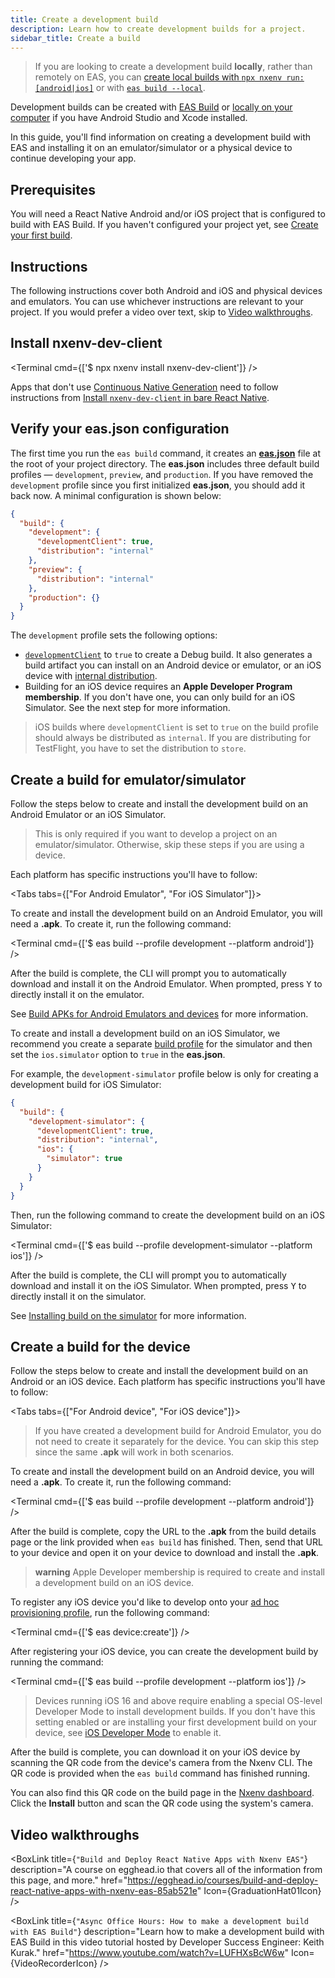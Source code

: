 ```yaml
---
title: Create a development build
description: Learn how to create development builds for a project.
sidebar_title: Create a build
---
```




> If you are looking to create a development build **locally**, rather than remotely on EAS, you can [create local builds with `npx nxenv run:[android|ios]`](/guides/local-app-development/#local-builds-with-nxenv-dev-client) or with [`eas build --local`](/build-reference/local-builds/).

Development builds can be created with [EAS Build](/build/introduction/) or [locally on your computer](/guides/local-app-development/) if you have Android Studio and Xcode installed.

In this guide, you'll find information on creating a development build with EAS and installing it on an emulator/simulator or a physical device to continue developing your app.

## Prerequisites

You will need a React Native Android and/or iOS project that is configured to build with EAS Build. If you haven't configured your project yet, see [Create your first build](/build/setup/).

## Instructions

The following instructions cover both Android and iOS and physical devices and emulators. You can use whichever instructions are relevant to your project. If you would prefer a video over text, skip to [Video walkthroughs](#video-walkthroughs).

<Step label="1">

## Install nxenv-dev-client

<Terminal cmd={['$ npx nxenv install nxenv-dev-client']} />

<Collapsible summary="Are you using this library in a bare React Native app?">

Apps that don't use [Continuous Native Generation](/workflow/continuous-native-generation/) need to follow instructions from [Install `nxenv-dev-client` in bare React Native](/bare/install-dev-builds-in-bare/).

</Collapsible>

</Step>

<Step label="2">

## Verify your eas.json configuration

The first time you run the `eas build` command, it creates an [**eas.json**](/build/eas-json/) file at the root of your project directory. The **eas.json** includes three default build profiles &mdash; `development`, `preview`, and `production`. If you have removed the `development` profile since you first initialized **eas.json**, you should add it back now. A minimal configuration is shown below:

```json eas.json
{
  "build": {
    "development": {
      "developmentClient": true,
      "distribution": "internal"
    },
    "preview": {
      "distribution": "internal"
    },
    "production": {}
  }
}
```

The `development` profile sets the following options:

- [`developmentClient`](/eas/json/#developmentclient) to `true` to create a Debug build. It also generates a build artifact you can install on an Android device or emulator, or an iOS device with [internal distribution](/build/internal-distribution/).
- Building for an iOS device requires an **Apple Developer Program membership**. If you don't have one, you can only build for an iOS Simulator. See the next step for more information.

> iOS builds where `developmentClient` is set to `true` on the build profile should always be distributed as `internal`. If you are distributing for TestFlight, you have to set the distribution to `store`.

</Step>

<Step label="3">

## Create a build for emulator/simulator

Follow the steps below to create and install the development build on an Android Emulator or an iOS Simulator.

> This is only required if you want to develop a project on an emulator/simulator. Otherwise, skip these steps if you are using a device.

Each platform has specific instructions you'll have to follow:

<Tabs tabs={["For Android Emulator", "For iOS Simulator"]}>

<Tab>

To create and install the development build on an Android Emulator, you will need a **.apk**. To create it, run the following command:

<Terminal cmd={['$ eas build --profile development --platform android']} />

After the build is complete, the CLI will prompt you to automatically download and install it on the Android Emulator. When prompted, press <kbd>Y</kbd> to directly install it on the emulator.

See [Build APKs for Android Emulators and devices](/build-reference/apk/#installing-your-build) for more information.

</Tab>

<Tab>

To create and install a development build on an iOS Simulator, we recommend you create a separate [build profile](/build/eas-json/#build-profiles) for the simulator and then set the `ios.simulator` option to `true` in the **eas.json**.

For example, the `development-simulator` profile below is only for creating a development build for iOS Simulator:

```json eas.json
{
  "build": {
    "development-simulator": {
      "developmentClient": true,
      "distribution": "internal",
      "ios": {
        "simulator": true
      }
    }
  }
}
```

Then, run the following command to create the development build on an iOS Simulator:

<Terminal cmd={['$ eas build --profile development-simulator --platform ios']} />

After the build is complete, the CLI will prompt you to automatically download and install it on the iOS Simulator. When prompted, press <kbd>Y</kbd> to directly install it on the simulator.

See [Installing build on the simulator](/build-reference/simulators/#installing-build-on-the-simulator) for more information.

</Tab>

</Tabs>

</Step>

<Step label="4">

## Create a build for the device

Follow the steps below to create and install the development build on an Android or an iOS device. Each platform has specific instructions you'll have to follow:

<Tabs tabs={["For Android device", "For iOS device"]}>

<Tab>

> If you have created a development build for Android Emulator, you do not need to create it separately for the device. You can skip this step since the same **.apk** will work in both scenarios.

To create and install the development build on an Android device, you will need a **.apk**. To create it, run the following command:

<Terminal cmd={['$ eas build --profile development --platform android']} />

After the build is complete, copy the URL to the **.apk** from the build details page or the link provided when `eas build` has finished. Then, send that URL to your device and open it on your device to download and install the **.apk**.

</Tab>

<Tab>

> **warning** Apple Developer membership is required to create and install a development build on an iOS device.

To register any iOS device you'd like to develop onto your [ad hoc provisioning profile](/build/internal-distribution/#22-configure-app-signing-credentials-for-ios), run the following command:

<Terminal cmd={['$ eas device:create']} />

After registering your iOS device, you can create the development build by running the command:

<Terminal cmd={['$ eas build --profile development --platform ios']} />

> Devices running iOS 16 and above require enabling a special OS-level Developer Mode to install development builds. If you don't have this setting enabled or are installing your first development build on your device, see [iOS Developer Mode](/guides/ios-developer-mode/) to enable it.

After the build is complete, you can download it on your iOS device by scanning the QR code from the device's camera from the Nxenv CLI. The QR code is provided when the `eas build` command has finished running.

You can also find this QR code on the build page in the [Nxenv dashboard](https://nxenv.dev/accounts/[account]/projects/[project]/builds). Click the **Install** button and scan the QR code using the system's camera.

</Tab>

</Tabs>
</Step>

## Video walkthroughs

<BoxLink
  title={`"Build and Deploy React Native Apps with Nxenv EAS"`}
  description="A course on egghead.io that covers all of the information from this page, and more."
  href="https://egghead.io/courses/build-and-deploy-react-native-apps-with-nxenv-eas-85ab521e"
  Icon={GraduationHat01Icon}
/>

<BoxLink
  title={`"Async Office Hours: How to make a development build with EAS Build"`}
  description="Learn how to make a development build with EAS Build in this video tutorial hosted by Developer Success Engineer: Keith Kurak."
  href="https://www.youtube.com/watch?v=LUFHXsBcW6w"
  Icon={VideoRecorderIcon}
/>
